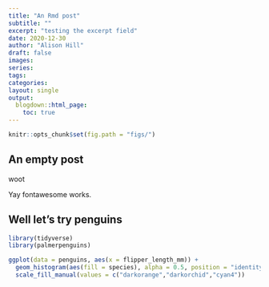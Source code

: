 ```yaml
---
title: "An Rmd post"
subtitle: ""
excerpt: "testing the excerpt field"
date: 2020-12-30
author: "Alison Hill"
draft: false
images:
series:
tags:
categories:
layout: single
output:
  blogdown::html_page:
    toc: true
---
```


```r
knitr::opts_chunk$set(fig.path = "figs/")
```


## An empty post

<i class="fas fa-mug-hot"></i> woot

Yay fontawesome works.

## Well let's try penguins

```r
library(tidyverse)
library(palmerpenguins)
```

```r
ggplot(data = penguins, aes(x = flipper_length_mm)) +
  geom_histogram(aes(fill = species), alpha = 0.5, position = "identity") +
  scale_fill_manual(values = c("darkorange","darkorchid","cyan4"))
```


